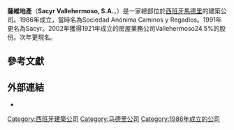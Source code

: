 {{Refimprove|time=2013-12-24T14:20:28+00:00}}
{{Infobox company
| company_name  =  Sacyr Vallehermoso, S.A.
| company_logo  =  [[File:Sacyr.gif|210px]]
| company_type  =  [[S.A._(公司)|Sociedad Anónima]]
| traded_as  = {{BMAD|ES0182870214|SYV}}
| foundation  =  1986
| location  =  [[西班牙|西班牙]]，[[馬德里|馬德里]]
| key_people  =  Luis del Rivero <small>（董事長）</small>, Manuel Cecilia <small>（CEO）</small>
| industry  =  [[土木工程|土木工程]]
| products  =
| revenue  =  [[Euro|€]]36.14 億<small>（2012）</small><ref name=prelims>{{cite web |url=http://www.gruposyv.com/syv/repositorio/syv/gestion/gestorAcc_noticias_en/20/resultados2012ing.pdf |title=Preliminary Results 2012 |accessdate=31 March 2013 |publisher=Sacyr Vallehermoso |language=es |archive-date=2013-12-25 |archive-url=https://web.archive.org/web/20131225132802/http://www.gruposyv.com/syv/repositorio/syv/gestion/gestorAcc_noticias_en/20/resultados2012ing.pdf |dead-url=yes }}</ref>
| operating_income  =  €5.061 億<small>（2012）</small><ref name=prelims/>
| net_income  =  
| assets  =  
| equity  =  
| num_employees  =  21,380 <small>（2010年末）</small><ref name="AR2010">{{cite web |url=http://www.gruposyv.com/syv/repositorio/syv/ficheros/121/1303717247046_cuentasanualesconsolidadas.pdf |title=Annual Report 2010 |accessdate=25 April 2011 |publisher=Sacyr Vallehermoso |language=es |archiveurl=https://web.archive.org/web/20111003043355/http://www.gruposyv.com/syv/repositorio/syv/ficheros/121/1303717247046_cuentasanualesconsolidadas.pdf |archivedate=2011-10-03 |deadurl=yes }}</ref>
| parent  =
| subsid  =
| homepage  =  [http://www.gruposyv.com/syv/Door.do?OPERATION=portalGrupo&FUNCTION=8&locale=en www.gruposyv.com]
| intl  =  yes
| footnotes  =
}}

'''薩維地產'''（'''Sacyr Vallehermoso, S.A.'''，{{IPA-es|saˈθir βaʎerˈmoso}}）是一家總部位於[[西班牙|西班牙]][[馬德里|馬德里]]的建築公司。1986年成立，當時名為Sociedad Anónima Caminos y Regadíos。1991年更名為Sacyr。2002年獲得1921年成立的房屋業務公司Vallehermoso24.5%的股份。次年更現名。

==參考文獻==
{{Reflist}}

==外部連結==
* {{official website|http://www.gruposyv.com}}

{{IBEX-35 companies}}

[[Category:西班牙建築公司|Category:西班牙建築公司]]
[[Category:马德里公司|Category:马德里公司]]
[[Category:1986年成立的公司|Category:1986年成立的公司]]